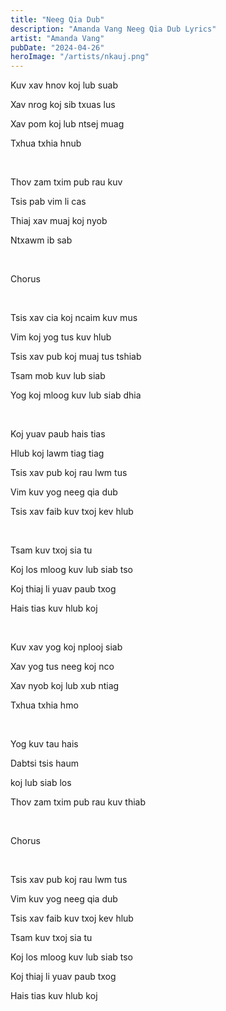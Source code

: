 ```yaml
---
title: "Neeg Qia Dub"
description: "Amanda Vang Neeg Qia Dub Lyrics"
artist: "Amanda Vang"
pubDate: "2024-04-26"
heroImage: "/artists/nkauj.png"
---
```


Kuv xav hnov koj lub suab

Xav nrog koj sib txuas lus

Xav pom koj lub ntsej muag

Txhua txhia hnub

<br />

Thov zam txim pub rau kuv

Tsis pab vim li cas

Thiaj xav muaj koj nyob

Ntxawm ib sab

<br />

Chorus

<br />

Tsis xav cia koj ncaim kuv mus

Vim koj yog tus kuv hlub

Tsis xav pub koj muaj tus tshiab

Tsam mob kuv lub siab

Yog koj mloog kuv lub siab dhia

<br />

Koj yuav paub hais tias

Hlub koj lawm tiag tiag

Tsis xav pub koj rau lwm tus

Vim kuv yog neeg qia dub

Tsis xav faib kuv txoj kev hlub

<br />

Tsam kuv txoj sia tu

Koj los mloog kuv lub siab tso

Koj thiaj li yuav paub txog

Hais tias kuv hlub koj

<br />

Kuv xav yog koj nplooj siab

Xav yog tus neeg koj nco

Xav nyob koj lub xub ntiag

Txhua txhia hmo

<br />

Yog kuv tau hais

Dabtsi tsis haum

koj lub siab los

Thov zam txim pub rau kuv thiab

<br />

Chorus

<br />

Tsis xav pub koj rau lwm tus

Vim kuv yog neeg qia dub

Tsis xav faib kuv txoj kev hlub

Tsam kuv txoj sia tu

Koj los mloog kuv lub siab tso

Koj thiaj li yuav paub txog

Hais tias kuv hlub koj

